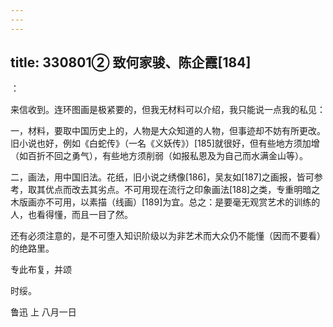 ```yaml
---
---
---
```

title: 330801② 致何家骏、陈企霞[184]
---




：

来信收到。连环图画是极紧要的，但我无材料可以介绍，我只能说一点我的私见：

一，材料，要取中国历史上的，人物是大众知道的人物，但事迹却不妨有所更改。旧小说也好，例如《白蛇传》（一名《义妖传》）[185]就很好，但有些地方须加增（如百折不回之勇气），有些地方须削弱（如报私恩及为自己而水满金山等）。

二，画法，用中国旧法。花纸，旧小说之绣像[186]，吴友如[187]之画报，皆可参考，取其优点而改去其劣点。不可用现在流行之印象画法[188]之类，专重明暗之木版画亦不可用，以素描（线画）[189]为宜。总之：是要毫无观赏艺术的训练的人，也看得懂，而且一目了然。

还有必须注意的，是不可堕入知识阶级以为非艺术而大众仍不能懂（因而不要看）的绝路里。

专此布复，并颂

时绥。

鲁迅 上 八月一日